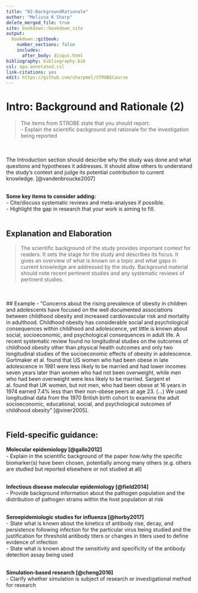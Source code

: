 ---
title: "02-BackgroundRationale"
author: "Melissa K Sharp"
delete_merged_file: true
site: bookdown::bookdown_site
output:
  bookdown::gitbook:
    number_sections: false 
    includes: 
      after_body: disqus.html
bibliography: bibliography.bib
csl: apa-annotated.csl
link-citations: yes
edit: https://github.com/sharpmel/STROBECourse
---

# Intro: Background and Rationale (2) {-}  
> The items from STROBE state that you should report:  
- Explain the scientific background and rationale for the investigation being reported  

</br></br>
The Introduction section should describe why the study was done and what questions and hypotheses it addresses. It should allow others to understand the study’s context and judge its potential contribution to current knowledge. [@vandenbroucke2007]
</br></br> 

**Some key items to consider adding:**  
- Cite/discuss systematic reviews and meta-analyses if possible.  
- Highlight the gap in research that your work is aiming to fill.
</br></br>   

## Explanation and Elaboration </br>
> The scientific background of the study provides important context for readers. It sets the stage for the study and describes its focus. It gives an overview of what is known on a topic and what gaps in current knowledge are addressed by the study. Background material should note recent pertinent studies and any systematic reviews of pertinent studies.

</br></br>
## Example 
- “Concerns about the rising prevalence of obesity in children and adolescents have focused on the well documented associations between childhood obesity and increased cardiovascular risk and mortality in adulthood. Childhood obesity has considerable social and psychological consequences within childhood and adolescence, yet little is known about social, socioeconomic, and psychological consequences in adult life. A recent systematic review found no longitudinal studies on the outcomes of childhood obesity other than physical health outcomes and only two longitudinal studies of the socioeconomic effects of obesity in adolescence. Gortmaker et al. found that US women who had been obese in late adolescence in 1981 were less likely to be married and had lower incomes seven years later than women who had not been overweight, while men who had been overweight were less likely to be married. Sargent et al. found that UK women, but not men, who had been obese at 16 years in 1974 earned 7.4% less than their non-obese peers at age 23. (…) We used longitudinal data from the 1970 British birth cohort to examine the adult socioeconomic, educational, social, and psychological outcomes of childhood obesity” [@viner2005].</br></br>

<h2> Field-specific guidance:</h2>
**Molecular epidemiology [@gallo2012]**   
-	Explain in the scientiﬁc background of the paper how ⁄why the speciﬁc biomarker(s) have been chosen, potentially among many others (e.g. others are studied but reported elsewhere or not studied at all)  
</br>

**Infectious disease molecular epidemiology [@field2014]**   
-	Provide background information about the pathogen population and the distribution of pathogen strains within the host population at risk  
</br>

**Seroepidemiologic studies for influenza [@horby2017]**  
-	State what is known about the kinetics of antibody rise, decay, and persistence following infection for the particular virus being studied and the justification for threshold antibody titers or changes in titers used to define evidence of infection  
-	State what is known about the sensitivity and specificity of the antibody detection assay being used  
</br>

**Simulation-based research [@cheng2016]**  
-	Clarify whether simulation is subject of research or investigational method for research